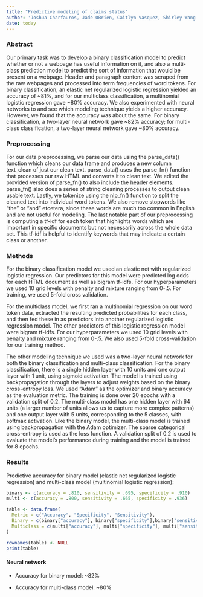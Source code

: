 ```yaml
---
title: "Predictive modeling of claims status"
author: 'Joshua Charfauros, Jade OBrien, Caitlyn Vasquez, Shirley Wang'
date: today
---
```


### Abstract

Our primary task was to develop a binary classification model to predict whether or not a webpage has useful information on it, and also a multi-class prediction model to predict the sort of information that would be present on a webpage. Header and paragraph content was scraped from the raw webpages and processed into term frequencies of word tokens. For binary classification, an elastic net regularized logistic regression yielded an accuracy of ~81%, and for our multiclass classification, a multinomial logistic regression gave ~80% accuracy. We also experimented with neural networks to and see which modeling technique yields a higher accuracy. However, we found that the accuracy was about the same. For binary classification, a two-layer neural network gave ~82% accuracy; for multi-class classification, a two-layer neural network gave ~80% accuracy. 

### Preprocessing

 For our data preprocessing, we parse our data using the parse_data() function which cleans our data frame and produces a new column text_clean of just our clean text. parse_data() uses the parse_fn() function that processes our raw HTML and converts it to clean text. We edited the provided version of parse_fn() to also include the header elements. parse_fn() also does a series of string cleaning processes to output clean usable text. Lastly, we tokenize using the nlp_fn() function to split the cleaned text into individual word tokens. We also remove stopwords like “the” or “and” etcetera, since these words are much too common in English and are not useful for modeling. The last notable part of our preprocessing is computing a tf-idf for each token that highlights words which are important in specific documents but not necessarily across the whole data set. This tf-idf is helpful to identify keywords that may indicate a certain class or another.


### Methods



For the binary classification model we used an elastic net with regularized logistic regression. Our predictors for this model were predicted log odds for each HTML document as well as bigram tf-idfs. For our hyperparameters we used 10 grid levels with penalty and mixture ranging from 0-.5. For training, we used 5-fold cross validation.

For the multiclass model, we first ran a multinomial regression on our word token data, extracted the resulting predicted probabilities for each class, and then fed these in as predictors into another regularized logistic regression model. The other predictors of this logistic regression model were bigram tf-idfs. For our hyperparameters we used 10 grid levels with penalty and mixture ranging from 0-.5. We also used 5-fold cross-validation for our training method.

The other modeling technique we used was a two-layer neural network for both the binary classification and multi-class classification. For the binary classification, there is a single hidden layer with 10 units and one output layer with 1 unit, using sigmoid activation. The model is trained using backpropagation through the layers to adjust weights based on the binary cross-entropy loss. We used “Adam” as the optimizer and binary accuracy as the evaluation metric. The training is done over 20 epochs with a validation split of 0.2. The multi-class model has one hidden layer with 64 units (a larger number of units allows us to capture more complex patterns) and one output layer with 5 units, corresponding to the 5 classes, with softmax activation.  Like the binary model, the multi-class model is trained using backpropagation with the Adam optimizer. The sparse categorical cross-entropy is used as the loss function. A validation split of 0.2 is used to evaluate the model’s performance during training and the model is trained for 8 epochs. 

### Results

Predictive accuracy for binary model (elastic net regularized logistic regression) and multi-class model (multinomial logistic regression):

```r
binary <- c(accuracy = .810, sensitivity = .695, specificity = .910)
multi <- c(accuracy = .800, sensitivity = .665, specificity = .936)

table <- data.frame(
  Metric = c("Accuracy", "Specificity", "Sensitivity"),
  Binary = c(binary["accuracy"], binary["specificity"],binary["sensitivity"]),
  Multiclass = c(multi["accuracy"], multi["specificity"], multi["sensitivity"])
)

rownames(table) <- NULL
print(table)
```

#### Neural network

- Accuracy for binary model: ~82%

- Accuracy for multi-class model: ~80%
